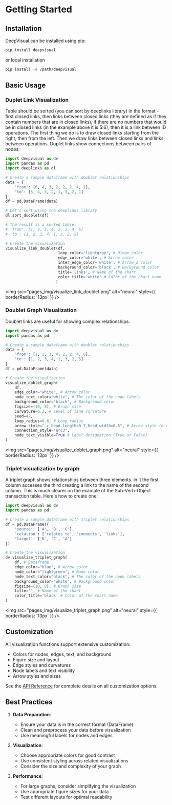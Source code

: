 # Getting Started

## Installation

DeepVisual can be installed using pip:

```bash
pip install deepvisual
```

or local installation

```bash
pip install -e /path/deepvisual
```

## Basic Usage

### Duplet Link Visualization

Table should be sorted (you can sort by deeplinks library) in the format - first closed links, then links between closed links (they are defined as if they contain numbers that are in closed links), if there are no numbers that would be in closed links (in the example above it is 5:6), then it is a link between ID operations. The first thing we do is to draw closed links starting from the right, then from the left. Then we draw links between closed links and links between operations.
Duplet links show connections between pairs of nodes:

```python
import deepvisual as dv
import pandas as pd
import deeplinks as dl

# Create a sample dataframe with doublet relationships
data = {
    'from': [6, 4, 3, 2, 2, 2, 4, 1],
    'to': [5, 4, 3, 2, 1, 3, 2, 1]
}
df = pd.DataFrame(data)

# Let's sort using the deeplinks library
dl.sort_duoblet(df)

# The result is a sorted table:
# 'from': [1, 2, 3, 4, 2, 2, 4, 6]
# 'to': [1, 2, 3, 4, 1, 3, 2, 5]

# Create the visualization
visualize_link_doublet(df, 
                       loop_color='lightgray', # Hinge color
                       edge_color='white', # Arrow color
                       inter_edge_color='white', # Arrow_2 color
                       background_color='black', # Background color
                       title='links', # Name of the chart
                       color_title='white' # Color of the chart name
                      )
```

<img src="pages_img/visualize_link_doublet.png" alt="neural" style={{ borderRadius: '13px' }} />

### Doublet Graph Visualization 

Doublet links are useful for showing complex relationships:

```python
import deepvisual as dv
import pandas as pd

# Create a sample dataframe with doublet relationships
data = {
    'from': [1, 2, 3, 4, 2, 2, 4, 6],
    'to': [1, 2, 3, 4, 1, 3, 2, 5]
}
df = pd.DataFrame(data)

# Create the visualization
visualize_doblet_graph(
    df,
    edge_color="white", # Arrow color
    node_text_color="white", # The color of the node labels
    background_color="black", # Background color
    figsize=(10, 8), # Graph size
    curvature=0.3, # Level of line curvature
    seed=42,
    loop_radius=0.6, # Loop radius
    arrow_style="->,head_length=0.7,head_width=0.5", # Arrow style (e.g. -> or -|> )
    connection_style="arc3",
    node_text_visible=True # Label designation (True or False)
)
```

<img src="pages_img/visualize_doblet_graph.png" alt="neural" style={{ borderRadius: '13px' }} />

### Triplet visualization by graph

A triplet graph shows relationships between three elements.
in it the first column accesses the third creating a link to the name of the second column. This is much clearer on the example of the Sub-Verb-Object transaction table.
Here's how to create one:

```python
import deepvisual as dv
import pandas as pd

# Create a sample dataframe with triplet relationships
df = pd.DataFrame({
    'source': ['A', 'B', 'C'],
    'relation': ['relates to', 'connects', 'links'],
    'target': ['B', 'C', 'A']
})

# Create the visualization
dv.visualize_triplet_graph(
    df, # Dataframe
    edge_color="blue", # Arrow color
    node_color="lightgreen", # Node color
    node_text_color="black", # The color of the node labels
    background_color="white", # Background color
    figsize=(10, 8), # Graph size
    title='', # Name of the chart
    color_title='black' # Color of the chart name
)
```

<img src="pages_img/visualize_triplet_graph.png" alt="neural" style={{ borderRadius: '13px' }} />

## Customization

All visualization functions support extensive customization:

- Colors for nodes, edges, text, and background
- Figure size and layout
- Edge styles and curvatures
- Node labels and text visibility
- Arrow styles and sizes

See the [API Reference](/api-reference) for complete details on all customization options.

## Best Practices

1. **Data Preparation**:
   - Ensure your data is in the correct format (DataFrame)
   - Clean and preprocess your data before visualization
   - Use meaningful labels for nodes and edges

2. **Visualization**:
   - Choose appropriate colors for good contrast
   - Use consistent styling across related visualizations
   - Consider the size and complexity of your graph

3. **Performance**:
   - For large graphs, consider simplifying the visualization
   - Use appropriate figure sizes for your data
   - Test different layouts for optimal readability 

